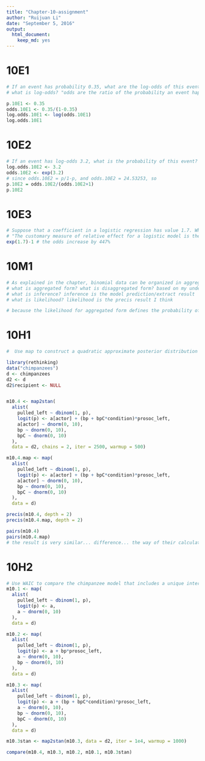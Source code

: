 ```yaml
---
title: "Chapter-10-assignment"
author: "Ruijuan Li"
date: "September 5, 2016"
output: 
  html_document: 
    keep_md: yes
---
```


# 10E1
```r
# If an event has probability 0.35, what are the log-odds of this event? 
# what is log-odds? "odds are the ratio of the probability an event happens to the probability it does not happen. log-odds is the log of odds" 

p.10E1 <- 0.35 
odds.10E1 <- 0.35/(1-0.35)
log.odds.10E1 <- log(odds.10E1)
log.odds.10E1
```

# 10E2
```r
# If an event has log-odds 3.2, what is the probability of this event? 
log.odds.10E2 <- 3.2
odds.10E2 <- exp(3.2)
# since odds.10E2 = p/1-p, and odds.10E2 = 24.53253, so 
p.10E2 = odds.10E2/(odds.10E2+1)
p.10E2
```

# 10E3
```r
# Suppose that a coefficient in a logistic regression has value 1.7. What does this imply about the proportional change in odds of the outcome? 
# "The customary measure of relative effect for a logistic model is the PROPORTIONAL CHANGE IN ODDS. You can compute the proportional odds by merely exponentiating the parameter estimate."
exp(1.7)-1 # the odds increase by 447% 
```

# 10M1 
```r
# As explained in the chapter, binomial data can be organized in aggregated and disaggregated forms, without any impact on inference. But the likelihood of the data does change when the data are converted between the two formats. Can you explain why? 
# what is aggregated form? what is disaggregated form? based on my understanding, aggregated form is the model prediction with a number of trails, while disaggregated form is from a single trail. 
# what is inference? inference is the model prediction/extract result
# what is likelihood? likelihood is the precis result I think 

# because the likelihood for aggregated form defines the probability of each count out of n trails with distinct combinations, whereas the likelihood for disaggregated form defines the probability of each count out of a single trail.   

```

# 10H1
```r
#  Use map to construct a quadratic approximate posterior distribution for the chimpanzee model that includes a unique intercept for each actor, m10.4 (page 299). Compare the quadratic approximation to the posterior distribution produced instead from MCMC. Can you explain both the differences and the similarities between the approximate and the MCMC distributions?  

library(rethinking)
data("chimpanzees")
d <- chimpanzees
d2 <- d
d2$recipient <- NULL


m10.4 <- map2stan(
  alist(
    pulled_left ~ dbinom(1, p),
    logit(p) <- a[actor] + (bp + bpC*condition)*prosoc_left,
    a[actor] ~ dnorm(0, 10),
    bp ~ dnorm(0, 10),
    bpC ~ dnorm(0, 10)
  ), 
  data = d2, chains = 2, iter = 2500, warmup = 500)

m10.4.map <- map(
  alist(
    pulled_left ~ dbinom(1, p),
    logit(p) <- a[actor] + (bp + bpC*condition)*prosoc_left,
    a[actor] ~ dnorm(0, 10),
    bp ~ dnorm(0, 10),
    bpC ~ dnorm(0, 10)
  ), 
  data = d) 

precis(m10.4, depth = 2)
precis(m10.4.map, depth = 2)

pairs(m10.4)
pairs(m10.4.map)
# the result is very similar... difference... the way of their calculation is different.. how different??? 
```

# 10H2
```r
# Use WAIC to compare the chimpanzee model that includes a unique intercept for each actor, m10.4 (page 299), to the simpler models fit in the same section. 
m10.1 <- map(
  alist(
    pulled_left ~ dbinom(1, p),
    logit(p) <- a, 
    a ~ dnorm(0, 10)
  ), 
  data = d)

m10.2 <- map(
  alist(
    pulled_left ~ dbinom(1, p), 
    logit(p) <- a + bp*prosoc_left, 
    a ~ dnorm(0, 10), 
    bp ~ dnorm(0, 10)
  ), 
  data = d)

m10.3 <- map(
  alist(
    pulled_left ~ dbinom(1, p), 
    logit(p) <- a + (bp + bpC*condition)*prosoc_left,
    a ~ dnorm(0, 10), 
    bp ~ dnorm(0, 10), 
    bpC ~ dnorm(0, 10)
  ), 
  data = d)

m10.3stan <- map2stan(m10.3, data = d2, iter = 1e4, warmup = 1000)

compare(m10.4, m10.3, m10.2, m10.1, m10.3stan)
```








